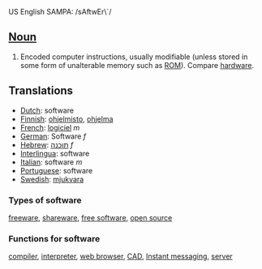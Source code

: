 US English SAMPA: /sAftwEr\`/
==[[Noun]]==
#Encoded computer instructions, usually modifiable (unless stored in some form of unalterable memory such as [[ROM]]). Compare [[hardware]].

==Translations==
*[[Dutch]]: software
*[[Finnish]]: [[ohjelmisto]], [[ohjelma]]
*[[French]]: [[logiciel]] ''m''
*[[German]]: Software ''f''
*[[Hebrew]]: [[תוכנה]] ''f''
*[[Interlingua]]: software
*[[Italian]]: software ''m''
*[[Portuguese]]: software
*[[Swedish]]: [[mjukvara]]

===Types of software===
[[freeware]], [[shareware]], [[free software]], [[open source]]

===Functions for software===
[[compiler]], [[interpreter]], [[web browser]], [[CAD]], [[Instant messaging]], [[server]]